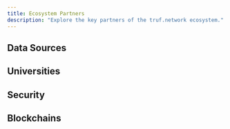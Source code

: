 ```yaml
---
title: Ecosystem Partners
description: "Explore the key partners of the truf.network ecosystem."
---
```



## Data Sources

<div className="not-prose grid gap-x-4 sm:grid-cols-4">
	<PartnerCard
		href="https://www.aaa.com"
		img="images/partners/aaa.png"
	></PartnerCard>
	<PartnerCard
		href="https://www.apartmentlist.com"
		img="images/partners/apartment-list.png"
	></PartnerCard>
	<PartnerCard
		title="AutoTrader"
		href="https://www.autotrader.com"
		img="images/partners/autotrader.png"
	></PartnerCard>
	<PartnerCard
		title="BitsCrunch"
		href="https://www.bitscrunch.com"
		img="images/partners/bitscrunch.png"
	></PartnerCard>
	<PartnerCard
		title="CarGurus"
		href="https://www.cargurus.com"
		img="images/partners/cargurus.png"
	></PartnerCard>
	<PartnerCard
		title="Challenger"
		href="https://www.challenger.com"
		img="images/partners/challenger.png"
	></PartnerCard>
	<PartnerCard
		title="CoreLogic"
		href="https://www.corelogic.com"
		img="images/partners/corelogic.png"
	></PartnerCard>
	<PartnerCard
		title="Cox"
		href="https://www.cox.com"
		img="images/partners/cox.png"
	></PartnerCard>
	<PartnerCard
		title="DPS"
		href="https://www.dps.com"
		img="images/partners/dps.png"
	></PartnerCard>
	<PartnerCard
		title="EIA"
		href="https://www.eia.gov"
		img="images/partners/eia.png"
	></PartnerCard>
	<PartnerCard
		title="GasBuddy"
		href="https://www.gasbuddy.com"
		img="images/partners/gasbuddy.png"
	></PartnerCard>
	<PartnerCard
		title="GfK"
		href="https://www.gfk.com"
		img="images/partners/gfk.png"
	></PartnerCard>
	<PartnerCard
		title="Hilton"
		href="https://www.hilton.com"
		img="images/partners/hilton.png"
	></PartnerCard>
	<PartnerCard
		title="Homelet"
		href="https://www.homelet.co.uk"
		img="images/partners/homelet.png"
	></PartnerCard>
	<PartnerCard
		title="Daily Job Cuts"
		href="https://www.dailyjobcuts.com"
		img="images/partners/daily-job-cuts.png"
	></PartnerCard>
	<PartnerCard
		title="Freddie Mac"
		href="https://www.freddiemac.com"
		img="images/partners/freddie-mac.png"
	></PartnerCard>
	<PartnerCard
		title="Transportation Security"
		href="https://www.tsa.gov"
		img="images/partners/transportation-security.png"
	></PartnerCard>
	<PartnerCard
		title="Hyatt"
		href="https://www.hyatt.com"
		img="images/partners/hyatt.png"
	></PartnerCard>
	<PartnerCard
		title="IMS"
		href="https://www.imshealth.com"
		img="images/partners/ims.png"
	></PartnerCard>
	<PartnerCard
		title="Insurify"
		href="https://www.insurify.com"
		img="images/partners/insurify.png"
	></PartnerCard>
	<PartnerCard
		title="Investing.com"
		href="https://www.investing.com"
		img="images/partners/investing.png"
	></PartnerCard>
	<PartnerCard
		title="Kantar"
		href="https://www.kantar.com"
		img="images/partners/kantar.png"
	></PartnerCard>
	<PartnerCard
		title="Manheim"
		href="https://www.manheim.com"
		img="images/partners/manheim.png"
	></PartnerCard>
	<PartnerCard
		title="McDonalds"
		href="https://www.mcdonalds.com"
		img="images/partners/mcdonalds.png"
	></PartnerCard>
	<PartnerCard
		title="NFTGo"
		href="https://www.nftgo.io"
		img="images/partners/nftgo.png"
	></PartnerCard>
	<PartnerCard
		title="Nielsen"
		href="https://www.nielsen.com"
		img="images/partners/nielsen.png"
	></PartnerCard>
	<PartnerCard
		title="Numbeo"
		href="https://www.numbeo.com"
		img="images/partners/numbeo.png"
	></PartnerCard>
	<PartnerCard
		title="Ofgem"
		href="https://www.ofgem.gov.uk"
		img="images/partners/ofgem.png"
	></PartnerCard>
	<PartnerCard
		title="OPIS"
		href="https://www.opisnet.com"
		img="images/partners/opis.png"
	></PartnerCard>
	<PartnerCard
		title="Penn State"
		href="https://www.psu.edu"
		img="images/partners/penn-state.png"
	></PartnerCard>
	<PartnerCard
		title="Property Data"
		href="https://www.propertydata.co.uk"
		img="images/partners/property-data.png"
	></PartnerCard>
	<PartnerCard
		title="RAC Foundation"
		href="https://www.racfoundation.org"
		img="images/partners/rac-foundation.png"
	></PartnerCard>
	<PartnerCard
		title="Redfin"
		href="https://www.redfin.com"
		img="images/partners/redfin.png"
	></PartnerCard>
	<PartnerCard
		title="Rightmove"
		href="https://www.rightmove.co.uk"
		img="images/partners/rightmove.png"
	></PartnerCard>
	<PartnerCard
		title="Statista"
		href="https://www.statista.com"
		img="images/partners/statista.png"
	></PartnerCard>
	<PartnerCard
		title="The Economist"
		href="https://www.economist.com"
		img="images/partners/the-economist.png"
	></PartnerCard>
	<PartnerCard
		title="Trivago"
		href="https://www.trivago.com"
		img="images/partners/trivago.png"
	></PartnerCard>
	<PartnerCard
		title="Trulia"
		href="https://www.trulia.com"
		img="images/partners/trulia.png"
	></PartnerCard>
	<PartnerCard
		title="Yahoo"
		href="https://www.yahoo.com"
		img="images/partners/yahoo.png"
	></PartnerCard>
	<PartnerCard
		title="Zillow"
		href="https://www.zillow.com"
		img="images/partners/zillow.png"
	></PartnerCard>
	<PartnerCard
		title="Zoopla"
		href="https://www.zoopla.co.uk"
		img="images/partners/zoopla.png"
	></PartnerCard>
</div>

## Universities

<div className="not-prose grid gap-x-4 sm:grid-cols-4">
	<PartnerCard
		title="Penn State University"
		href="https://www.psu.edu"
		img="images/partners/penn-state.png"
	></PartnerCard>
	<PartnerCard
		title="Stockholm University"
		href="https://www.su.se"
		img="images/partners/stockholm-university.png"
	></PartnerCard>
</div>

## Security

<div className="not-prose grid gap-x-4 sm:grid-cols-4">
	<PartnerCard
		title="CoinFabrik"
		href="https://www.coinfabrik.com"
		img="images/partners/coinfabrik.png"
	></PartnerCard>
	<PartnerCard
		title="Hacken"
		href="https://hacken.io"
		img="images/partners/hacken.png"
	></PartnerCard>
	<PartnerCard
		title="Nethermind"
		href="https://nethermind.io"
		img="images/partners/nethermind.png"
	></PartnerCard>
	<PartnerCard
		title="Sherlock"
		href="https://www.sherlock.xyz"
		img="images/partners/sherlock.png"
	></PartnerCard>
	<PartnerCard
		title="Stronghold"
		href="https://www.stronghold.co"
		img="images/partners/stronghold.png"
	></PartnerCard>
</div>


## Blockchains

<div className="not-prose grid gap-x-4 sm:grid-cols-4">
	<PartnerCard
		title="Arbitrum"
		href="https://www.arbitrum.io"
		img="images/partners/arbitrum.png"
	></PartnerCard>
	<PartnerCard
		title="Binance"
		href="https://www.binance.com"
		img="images/partners/binance.png"
	></PartnerCard>
	<PartnerCard
		title="Solana"
		href="https://www.solana.com"
		img="images/partners/solana.png"
	></PartnerCard>
	<PartnerCard
		title="Avalanche"
		href="https://www.avax.network"
		img="images/partners/avalanche.png"
	></PartnerCard>
	<PartnerCard
		title="Ethereum"
		href="https://www.ethereum.org"
		img="images/partners/ethereum.png"
	></PartnerCard>
	<PartnerCard
		title="Polygon"
		href="https://www.polygon.technology"
		img="images/partners/polygon.png"
	></PartnerCard>
	<PartnerCard
		title="Zcash"
		href="https://www.z.cash"
		img="images/partners/zcash.png"
	></PartnerCard>
	<PartnerCard
		title="Injective Protocol"
		href="https://www.injective.com"
		img="images/partners/injective-protocol.png"
	></PartnerCard>
	<PartnerCard
		title="XDC"
		href="https://www.xdc.org"
		img="images/partners/xdc.png"
	></PartnerCard>
	<PartnerCard
		title="Nibiru"
		href="https://www.nibiru.fi"
		img="images/partners/nibiru.png"
	></PartnerCard>
	<PartnerCard
		title="Partisia Blockchain"
		href="https://www.partisiablockchain.com"
		img="images/partners/partisia-blockchain.png"
	></PartnerCard>
	<PartnerCard
		title="Plume"
		href="https://www.plume.com"
		img="images/partners/plume.png"
	></PartnerCard>
	<PartnerCard
		title="Kinto"
		href="https://www.kinto.com"
		img="images/partners/kinto.png"
	></PartnerCard>
</div>
